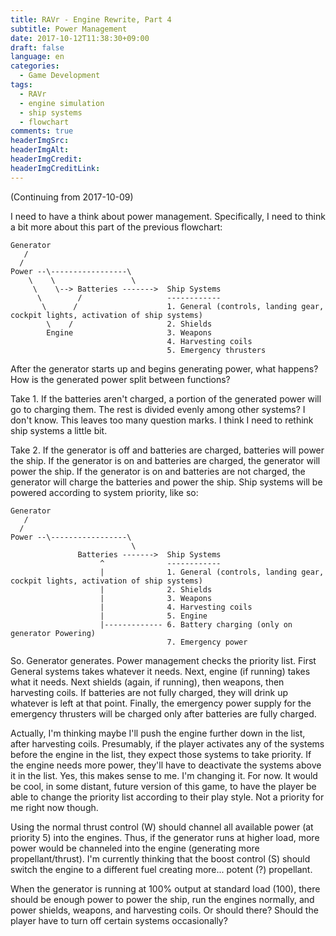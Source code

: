 ```yaml
---
title: RAVr - Engine Rewrite, Part 4
subtitle: Power Management
date: 2017-10-12T11:38:30+09:00
draft: false
language: en
categories:
  - Game Development
tags:
  - RAVr
  - engine simulation
  - ship systems
  - flowchart
comments: true
headerImgSrc:
headerImgAlt:
headerImgCredit:
headerImgCreditLink:
---
```


(Continuing from 2017-10-09)

I need to have a think about power management. Specifically, I need to think a bit more about this part of the previous flowchart:

```
Generator
   /
  /
Power --\-----------------\
    \    \                 \
     \    \--> Batteries ------->  Ship Systems
      \        /                   ------------
       \      /                    1. General (controls, landing gear, cockpit lights, activation of ship systems)
        \    /                     2. Shields
        Engine                     3. Weapons
                                   4. Harvesting coils
                                   5. Emergency thrusters
```

After the generator starts up and begins generating power, what happens? How is the generated power split between functions?

Take 1. If the batteries aren't charged, a portion of the generated power will go to charging them. The rest is divided evenly among other systems? I don't know. This leaves too many question marks. I think I need to rethink ship systems a little bit.

Take 2. If the generator is off and batteries are charged, batteries will power the ship. If the generator is on and batteries are charged, the generator will power the ship. If the generator is on and batteries are not charged, the generator will charge the batteries and power the ship. Ship systems will be powered according to system priority, like so:

```
Generator
   /
  /
Power --\-----------------\
                           \
               Batteries ------->  Ship Systems
                    ^              ------------
                    |              1. General (controls, landing gear, cockpit lights, activation of ship systems)
                    |              2. Shields
                    |              3. Weapons
                    |              4. Harvesting coils
                    |              5. Engine
                    |------------- 6. Battery charging (only on generator Powering)
                                   7. Emergency power
```

So. Generator generates. Power management checks the priority list. First General systems takes whatever it needs. Next, engine (if running) takes what it needs. Next shields (again, if running), then weapons, then harvesting coils. If batteries are not fully charged, they will drink up whatever is left at that point. Finally, the emergency power supply for the emergency thrusters will be charged only after batteries are fully charged.

Actually, I'm thinking maybe I'll push the engine further down in the list, after harvesting coils. Presumably, if the player activates any of the systems before the engine in the list, they expect those systems to take priority. If the engine needs more power, they'll have to deactivate the systems above it in the list. Yes, this makes sense to me. I'm changing it. For now. It would be cool, in some distant, future version of this game, to have the player be able to change the priority list according to their play style. Not a priority for me right now though.

Using the normal thrust control (W) should channel all available power (at priority 5) into the engines. Thus, if the generator runs at higher load, more power would be channeled into the engine (generating more propellant/thrust). I'm currently thinking that the boost control (S) should switch the engine to a different fuel creating more... potent (?) propellant.

When the generator is running at 100% output at standard load (100), there should be enough power to power the ship, run the engines normally, and power shields, weapons, and harvesting coils. Or should there? Should the player have to turn off certain systems occasionally?
